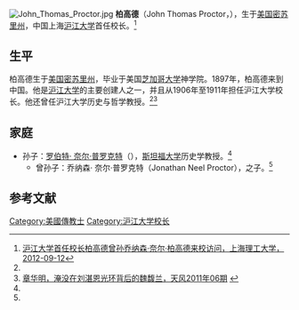 [[File:John_Thomas_Proctor.jpg|thumb]]
'''柏高德'''（John Thomas Proctor，{{bd|1869年||1927年|}}），生于[[美国|美国]][[密苏里州|密苏里州]]，中国上海[[沪江大学|沪江大学]]首任校长。<ref name=shlg>[http://www.usst.edu.cn/s/1/t/385/87/e4/info34788.htm 沪江大学首任校长柏高德曾孙乔纳森·奈尔·柏高德来校访问，上海理工大学，2012-09-12]</ref>

==生平==
柏高德生于[[美国|美国]][[密苏里州|密苏里州]]，毕业于美国[[芝加哥大学|芝加哥大学]]神学院。1897年，柏高德来到中国。他是[[沪江大学|沪江大学]]的主要创建人之一，并且从1906年至1911年担任沪江大学校长。他还曾任沪江大学历史与哲学教授。<ref name=shlg/><ref name=zhang>[http://dag.usst.edu.cn/s/11/t/63/5a/84/info23172.htm 章华明，淹没在刘湛恩光环背后的魏馥兰，天风2011年06期] {{webarchive|url=https://web.archive.org/web/20130105034521/http://dag.usst.edu.cn/s/11/t/63/5a/84/info23172.htm |date=2013-01-05 }}</ref>

==家庭==
*孙子：[[罗伯特·_奈尔·普罗克特|罗伯特· 奈尔·普罗克特]]（{{tsl|en|Robert Neel Proctor|Robert Neel Proctor}}），[[斯坦福大学|斯坦福大学]]历史学教授。<ref name=shlg/>
**曾孙子：乔纳森· 奈尔·普罗克特（Jonathan Neel Proctor），{{tsl|en|Robert Neel Proctor|Robert Neel Proctor}}之子。<ref name=shlg/>

==参考文献==
{{reflist}}

{{上海基督教传教士}}
{{赴华外国传教士列表}}
{{DEFAULTSORT:bai}}
[[Category:美國傳教士|Category:美國傳教士]]
[[Category:沪江大学校长|Category:沪江大学校长]]